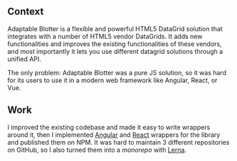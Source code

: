 <div>
<h2>Context</h2>

Adaptable Blotter is a flexible and powerful HTML5 DataGrid solution that integrates with a number of HTML5 vendor DataGrids. It adds new functionalities and improves the existing functionalities of these vendors, and most importantly it lets you use different datagrid solutions through a unified API.

The only problem: Adaptable Blotter was a pure JS solution, so it was hard for its users to use it in a modern web framework like Angular, React, or Vue.

<h2>Work</h2>

I improved the existing codebase and made it easy to write wrappers around it, then I implemented [Angular](https://github.com/AdaptableTools/adaptableblotter/tree/master/packages/adaptableblotter-ng-aggrid) and [React](https://github.com/AdaptableTools/adaptableblotter/tree/master/packages/adaptableblotter-react-aggrid) wrappers for the library and published them on NPM. It was hard to maintain 3 different repositories on GitHub, so I also turned them into a *monorepo* with [Lerna](https://github.com/lerna/lerna).

</div>